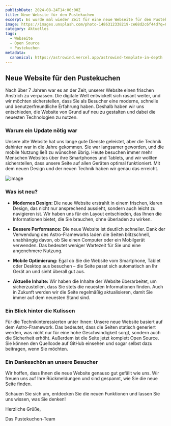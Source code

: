 ```yaml
---
publishDate: 2024-08-24T14:00:00Z
title: Neue Website für den Pustekuchen
excerpt: Es wurde mal wieder Zeit für eine neue Webseite für den Pustekuchen, hier ist Sie.
image: https://images.unsplash.com/photo-1486312338219-ce68d2c6f44d?q=80&w=1744&auto=format&fit=crop&ixlib=rb-4.0.3&ixid=M3wxMjA3fDB8MHxwaG90by1wYWdlfHx8fGVufDB8fHx8fA%3D%3D
category: Aktuelles
tags:
  - Webseite
  - Open Source
  - Pustekuchen
metadata:
  canonical: https://astrowind.vercel.app/astrowind-template-in-depth
---
```



## Neue Website für den Pustekuchen

Nach über 7 Jahren war es an der Zeit, unserer Website einen frischen Anstrich zu verpassen. Die digitale Welt entwickelt sich rasant weiter, und wir möchten sicherstellen, dass Sie als Besucher eine moderne, schnelle und benutzerfreundliche Erfahrung haben. Deshalb haben wir uns entschieden, die Website von Grund auf neu zu gestalten und dabei die neuesten Technologien zu nutzen.

### Warum ein Update nötig war

Unsere alte Website hat uns lange gute Dienste geleistet, aber die Technik dahinter war in die Jahre gekommen. Sie war langsamer geworden, und die mobile Nutzung ließ zu wünschen übrig. Heute besuchen immer mehr Menschen Websites über ihre Smartphones und Tablets, und wir wollten sicherstellen, dass unsere Seite auf allen Geräten optimal funktioniert. Mit dem neuen Design und der neuen Technik haben wir genau das erreicht.

![image](~/assets/images/coding.jpg)

### Was ist neu?

- **Modernes Design:** Die neue Website erstrahlt in einem frischen, klaren Design, das nicht nur ansprechend aussieht, sondern auch leicht zu navigieren ist. Wir haben uns für ein Layout entschieden, das Ihnen die Informationen bietet, die Sie brauchen, ohne überladen zu wirken.


- **Bessere Performance:** Die neue Website ist deutlich schneller. Dank der Verwendung des Astro-Frameworks laden die Seiten blitzschnell, unabhängig davon, ob Sie einen Computer oder ein Mobilgerät verwenden. Das bedeutet weniger Wartezeit für Sie und eine angenehmere Nutzung.

- **Mobile Optimierung:** Egal ob Sie die Website vom Smartphone, Tablet oder Desktop aus besuchen – die Seite passt sich automatisch an Ihr Gerät an und sieht überall gut aus.

- **Aktuelle Inhalte:** Wir haben die Inhalte der Website überarbeitet, um sicherzustellen, dass Sie stets die neuesten Informationen finden. Auch in Zukunft werden wir die Seite regelmäßig aktualisieren, damit Sie immer auf dem neuesten Stand sind.

### Ein Blick hinter die Kulissen

Für die Technikinteressierten unter Ihnen: Unsere neue Website basiert auf dem Astro-Framework. Das bedeutet, dass die Seiten statisch generiert werden, was nicht nur für eine hohe Geschwindigkeit sorgt, sondern auch die Sicherheit erhöht. Außerdem ist die Seite jetzt komplett Open Source. Sie können den Quellcode auf GitHub einsehen und sogar selbst dazu beitragen, wenn Sie möchten.

### Ein Dankeschön an unsere Besucher

Wir hoffen, dass Ihnen die neue Website genauso gut gefällt wie uns. Wir freuen uns auf Ihre Rückmeldungen und sind gespannt, wie Sie die neue Seite finden.

Schauen Sie sich um, entdecken Sie die neuen Funktionen und lassen Sie uns wissen, was Sie denken!

Herzliche Grüße,

Das Pustekuchen-Team
